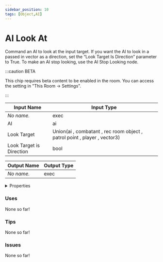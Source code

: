 ```yaml
---
sidebar_position: 10
tags: [Object,AI]
---
```


# AI Look At

Command an AI to look at the input target. If you want the AI to look in a passed in vector as a direction, set the “Look Target Is Direction” parameter to True. To make an AI stop looking, use the AI Stop Looking node.

:::caution BETA

This chip requires beta content to be enabled in the room. You can access the setting in "This Room -> Settings".

:::


<EsbSvg />

| Input Name | Input Type |
|-----------|-----------|
| *No name.* | exec |
| AI | ai |
| Look Target | Union(ai , combatant , rec room object , patrol point , player , vector3) |
| Look Target is Direction | bool |

| Output Name | Output Type |
|-----------|-----------|
| *No name.* | exec |


<details>
  <summary>Properties</summary>
  <div>
    <div>
    <table>
      <thead>
        <tr>
          <th>Is beta required?</th>
          <th>✅</th>
        </tr>
        <tr>
          <th>Is this chip a trolling risk?</th>
          <th>❌</th>
        </tr>
        <tr>
          <th>Chip UUID</th>
          <th>b5badf49-acfe-4a42-80e2-5262878e2d89</th>
        </tr>
      </thead>
    </table>
    </div>
  </div>
</details>

### Uses

None so far!

### Tips

None so far!

### Issues

None so far!
